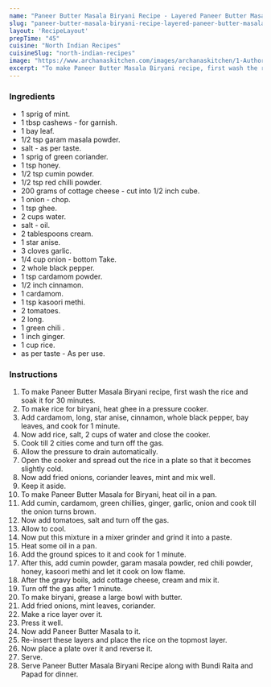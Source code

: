 ---
name: "Paneer Butter Masala Biryani Recipe - Layered Paneer Butter Masala Biryani Recipe"
slug: "paneer-butter-masala-biryani-recipe-layered-paneer-butter-masala-biryani-recipe"
layout: 'RecipeLayout'
prepTime: "45"
cuisine: "North Indian Recipes"
cuisineSlug: "north-indian-recipes"
image: "https://www.archanaskitchen.com/images/archanaskitchen/1-Author/sneha-archanaskitchen.com/Layered_Paneer_Butter_Masala_Biryani_Recipe.jpg"
excerpt: "To make Paneer Butter Masala Biryani recipe, first wash the rice and soak it for 30 minutes"
---

### Ingredients

-  1 sprig of mint.
-  1 tbsp cashews - for garnish.
-  1 bay leaf.
-  1/2 tsp garam masala powder.
-  salt - as per taste.
-  1 sprig of green coriander.
-  1 tsp honey.
-  1/2 tsp cumin powder.
-  1/2 tsp red chilli powder.
-  200 grams of cottage cheese - cut into 1/2 inch cube.
-  1 onion - chop.
-  1 tsp ghee.
-  2 cups water.
-  salt - oil.
-  2 tablespoons cream.
-  1 star anise.
-  3 cloves garlic.
-  1/4 cup onion - bottom Take.
-  2 whole black pepper.
-  1 tsp cardamom powder.
-  1/2 inch cinnamon.
-  1 cardamom.
-  1 tsp kasoori methi.
-  2 tomatoes.
-  2 long.
-  1 green chili .
-  1 inch ginger.
- 1 cup rice.
-  as per taste - As per use.

### Instructions

1. To make Paneer Butter Masala Biryani recipe, first wash the rice and soak it for 30 minutes.
1. To make rice for biryani, heat ghee in a pressure cooker.
1. Add cardamom, long, star anise, cinnamon, whole black pepper, bay leaves, and cook for 1 minute.
1. Now add rice, salt, 2 cups of water and close the cooker.
1. Cook till 2 cities come and turn off the gas.
1. Allow the pressure to drain automatically.
1. Open the cooker and spread out the rice in a plate so that it becomes slightly cold.
1. Now add fried onions, coriander leaves, mint and mix well.
1. Keep it aside.
1. To make Paneer Butter Masala for Biryani, heat oil in a pan.
1. Add cumin, cardamom, green chillies, ginger, garlic, onion and cook till the onion turns brown.
1. Now add tomatoes, salt and turn off the gas.
1. Allow to cool.
1. Now put this mixture in a mixer grinder and grind it into a paste.
1. Heat some oil in a pan.
1. Add the ground spices to it and cook for 1 minute.
1. After this, add cumin powder, garam masala powder, red chili powder, honey, kasoori methi and let it cook on low flame.
1. After the gravy boils, add cottage cheese, cream and mix it.
1. Turn off the gas after 1 minute.
1. To make biryani, grease a large bowl with butter.
1. Add fried onions, mint leaves, coriander.
1. Make a rice layer over it.
1. Press it well.
1. Now add Paneer Butter Masala to it.
1. Re-insert these layers and place the rice on the topmost layer.
1. Now place a plate over it and reverse it.
1. Serve.
1. Serve Paneer Butter Masala Biryani Recipe along with Bundi Raita and Papad for dinner.
